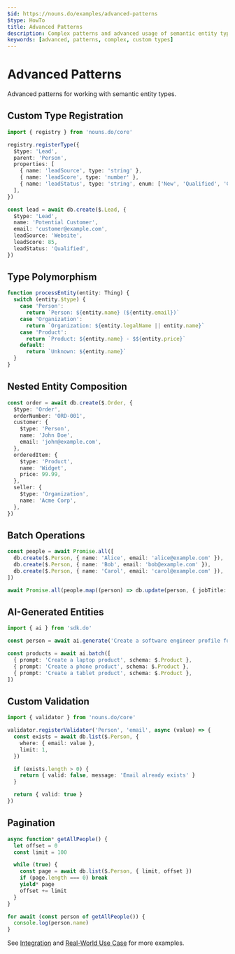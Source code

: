 ```yaml
---
$id: https://nouns.do/examples/advanced-patterns
$type: HowTo
title: Advanced Patterns
description: Complex patterns and advanced usage of semantic entity types
keywords: [advanced, patterns, complex, custom types]
---
```


# Advanced Patterns

Advanced patterns for working with semantic entity types.

## Custom Type Registration

```typescript
import { registry } from 'nouns.do/core'

registry.registerType({
  $type: 'Lead',
  parent: 'Person',
  properties: [
    { name: 'leadSource', type: 'string' },
    { name: 'leadScore', type: 'number' },
    { name: 'leadStatus', type: 'string', enum: ['New', 'Qualified', 'Converted'] },
  ],
})

const lead = await db.create($.Lead, {
  $type: 'Lead',
  name: 'Potential Customer',
  email: 'customer@example.com',
  leadSource: 'Website',
  leadScore: 85,
  leadStatus: 'Qualified',
})
```

## Type Polymorphism

```typescript
function processEntity(entity: Thing) {
  switch (entity.$type) {
    case 'Person':
      return `Person: ${entity.name} (${entity.email})`
    case 'Organization':
      return `Organization: ${entity.legalName || entity.name}`
    case 'Product':
      return `Product: ${entity.name} - $${entity.price}`
    default:
      return `Unknown: ${entity.name}`
  }
}
```

## Nested Entity Composition

```typescript
const order = await db.create($.Order, {
  $type: 'Order',
  orderNumber: 'ORD-001',
  customer: {
    $type: 'Person',
    name: 'John Doe',
    email: 'john@example.com',
  },
  orderedItem: {
    $type: 'Product',
    name: 'Widget',
    price: 99.99,
  },
  seller: {
    $type: 'Organization',
    name: 'Acme Corp',
  },
})
```

## Batch Operations

```typescript
const people = await Promise.all([
  db.create($.Person, { name: 'Alice', email: 'alice@example.com' }),
  db.create($.Person, { name: 'Bob', email: 'bob@example.com' }),
  db.create($.Person, { name: 'Carol', email: 'carol@example.com' }),
])

await Promise.all(people.map((person) => db.update(person, { jobTitle: 'Engineer' })))
```

## AI-Generated Entities

```typescript
import { ai } from 'sdk.do'

const person = await ai.generate('Create a software engineer profile for Sarah Chen', { schema: $.Person })

const products = await ai.batch([
  { prompt: 'Create a laptop product', schema: $.Product },
  { prompt: 'Create a phone product', schema: $.Product },
  { prompt: 'Create a tablet product', schema: $.Product },
])
```

## Custom Validation

```typescript
import { validator } from 'nouns.do/core'

validator.registerValidator('Person', 'email', async (value) => {
  const exists = await db.list($.Person, {
    where: { email: value },
    limit: 1,
  })

  if (exists.length > 0) {
    return { valid: false, message: 'Email already exists' }
  }

  return { valid: true }
})
```

## Pagination

```typescript
async function* getAllPeople() {
  let offset = 0
  const limit = 100

  while (true) {
    const page = await db.list($.Person, { limit, offset })
    if (page.length === 0) break
    yield* page
    offset += limit
  }
}

for await (const person of getAllPeople()) {
  console.log(person.name)
}
```

See [Integration](./integration) and [Real-World Use Case](./real-world-use-case) for more examples.
